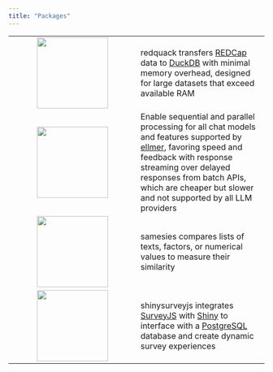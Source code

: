 ```yaml
---
title: "Packages"
---
```


|  |  |
|:----------------------------------:|------------------------------------|
| [![](media/redquack-hex.png){height="140"}](https://github.com/dylanpieper/redquack) | redquack transfers [REDCap](https://project-redcap.org) data to [DuckDB](https://duckdb.org) with minimal memory overhead, designed for large datasets that exceed available RAM |
| [![](media/hellmer-hex.png){height="140"}](https://github.com/dylanpieper/hellmer) | Enable sequential and parallel processing for all chat models and features supported by [ellmer](https://ellmer.tidyverse.org), favoring speed and feedback with response streaming over delayed responses from batch APIs, which are cheaper but slower and not supported by all LLM providers |
| [![](media/samesies-hex.png){height="140"}](https://github.com/dylanpieper/samesies) | samesies compares lists of texts, factors, or numerical values to measure their similarity |
| [![](media/SSJS-Hex.svg){height="140"}](https://github.com/dylanpieper/shinysurveyjs) | shinysurveyjs integrates [SurveyJS](https://surveyjs.io/) with [Shiny](#0) to interface with a [PostgreSQL](#0) database and create dynamic survey experiences |
